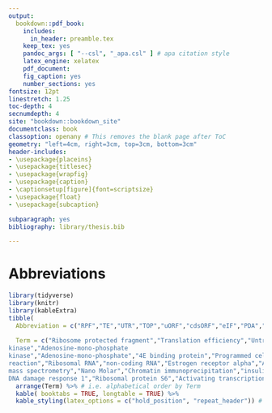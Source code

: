 ```yaml
---
output:
  bookdown::pdf_book:
    includes:
      in_header: preamble.tex
    keep_tex: yes
    pandoc_args: [ "--csl", "_apa.csl" ] # apa citation style
    latex_engine: xelatex
    pdf_document:
    fig_caption: yes
    number_sections: yes
fontsize: 12pt
linestretch: 1.25
toc-depth: 4
secnumdepth: 4
site: "bookdown::bookdown_site"
documentclass: book
classoption: openany # This removes the blank page after ToC
geometry: "left=4cm, right=3cm, top=3cm, bottom=3cm"
header-includes:
- \usepackage{placeins}
- \usepackage{titlesec}
- \usepackage{wrapfig}
- \usepackage{caption}
- \captionsetup[figure]{font=scriptsize}
- \usepackage{float}
- \usepackage{subcaption}

subparagraph: yes
bibliography: library/thesis.bib

---
```


\cleardoublepage
\pagenumbering{gobble}
\pagestyle{fancy}
\fancyhf{}
\renewcommand{\headrulewidth}{0pt}
\fancyfoot[LE,RO]{\thepage}
\renewcommand{\floatpagefraction}{.9} <!-- This specifies that only pages with more than 90% of floats will become a figure only page -->
\setcounter{page}{11} <!-- needs to be adjusted individually depending on size of prebody -->

# Abbreviations {-}

```r
library(tidyverse)
library(knitr)
library(kableExtra)
tibble(
  Abbreviation = c("RPF","TE","UTR","TOP","uORF","cdsORF","eIF","PDA","RNA","mRNA","mTOR","DNA","5'","3'","tRNA","PIC","met-tRNAi","TC","GTP","A-site","E-site","P-site","eEF","eRF","ATP","ABCE1","AKT","PI3K","MAPK","AMPK","AMP","4E-BP","PDCD4","S6K","LARP1","PERK","ER","PKR","HRI","dsRNA","GCN2","ODC1","VEGF","ISR","GDP","ELP3","ALKBH8","CTU1/2","URM","mcm^5s^2U","RBP","miRNA","PABP","HuR","HIF-1","mRNP","CHX","RT-qPCR","rRNA","ncRNA","ERalpha","APV","RVM","GLM","NB","CR-31","ROC","GC/MS","nM","ChIP","IR","IGF1R","IGF1","sgRNA","m7g","IRES","aa-tRNA","PTEN","PIP2","PIP3","PDK1","TSC","Rheb","LKB1","REDD1","rpS6","ATF4","GADD34","CDS","CPE","CPEB","Gld2","PARN","ARE"),
  
  Term = c("Ribosome protected fragment","Translation efficiency","Untranslated region","Terminal oligopyrimidine","Upstream open reading frame","Coding sequence open reading frame","Eukaryotic initiation facotr","Pancreatic ductal adenocarcinoma","Ribonucleic acid", "Messenger RNA","Mammalian/mechatistic target of rapamycin","Deoxyribonucleic acid","5 prime","3 prime","Transfer RNA","Pre-initiation complex","Methionyl-initiatior transfer RNA","Ternary complex","Guanosine triphosphate","Aminoacyl-site","Exit-site","Peptidyl-site","Eukaryotic elongation factor","Eukaryotic release factor","adenosine triphosphate","ATP binding cassette protein","Protein kinase A","Phosphoinositide 3-kinase","Mitogen-activated protein
kinase","Adenosine-mono-phosphate
kinase","Adenosine-mono-phosphate","4E binding protein","Programmed cell death protein 4","ribosomal protein S6 kinases","La ribonucleoprotein domain family member 1","Protein kinase R-like endoplasmatic reticulum kinase","Endoplasmatic reticulum","Protein Kinase R","Heme regulation eIF2alpha kinase","double-stranded RNA","General control nonderepressible 2","Ornithine decarboxylase","Vascular endothelial growth factor","Integrated stress response","Guanosine-di-phosphate","Acetyltransferase elongator","methyltrasnferase TRM9-like domain of alkylation repair homolog 8","cytosolic thiourdylase 1/2","urmylation","5-methoxycarbonyl-methyl-2-thiouridine","RNA binding protein","microRNA","Poly A binding protein","Human antigen R","Hypoxia inducible factor 1","Messenger ribonucleoprotein particle","Cyclohexamide","Teverse transcription quantitative polymerase chain
reaction","Ribosomal RNA","non-coding RNA","Estrogen receptor alpha","Analysis of partial varaince","Random variance model","Generalised linear model","Negative binomial","CR-1-31-B","Receiver operating characteristics","Gas chromatography
mass spectrometry","Nano Molar","Chromatin immunoprecipitation","insulin receptor","IGF1 receptor","Insulin-like growth factor 1","single guide RNA","7-methyl-guanylate","Internal ribosome entry site","aminoacyl-tRNA","Phosphatase and tensin homologue","Phosphatidylinositol 4,5-bisphosphate","Phosphatidylinositol-3,4,5-trisphosphate","Phosphoinositide-dependent kinase 1","Tuberous sclerosis complex","Ras homologue enriched in brain","Serine/threonine kinase 11","Development and
DNA damage response 1","Ribosomal protein S6","Activating transcription factor 4","DNA-inducible gene 34","Coding sequence","Cytoplasmic polyadenylation","Cytoplasmic polyadenylation element binding proteins","non-canonical poly(A) polymerase","poly(A) deadynelase","AU-rich element")) %>%
  arrange(Term) %>% # i.e. alphabetical order by Term
  kable( booktabs = TRUE, longtable = TRUE) %>%
  kable_styling(latex_options = c("hold_position", "repeat_header")) # linesep command suppresses the standard 5 row chunking
```
\clearpage
\pagenumbering{arabic}
\setcounter{page}{1} <!-- needs to be adjusted individually depending on size of prebody -->

<!-- using inkscape filename.svg --without-gui --export-pdf=filename.pdf to export from Inkscape svg files to pdf -->